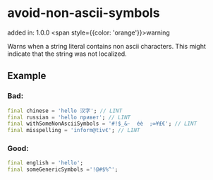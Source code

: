 # avoid-non-ascii-symbols
added in: 1.0.0 <span style={{color: 'orange'}}>warning</span>

Warns when a string literal contains non ascii characters. This might indicate that the string was not localized.

## Example
### Bad:
```dart
final chinese = 'hello 汉字'; // LINT
final russian = 'hello привет'; // LINT
final withSomeNonAsciiSymbols = '#!$_&-  éè  ;∞¥₤€'; // LINT
final misspelling = 'inform@tiv€'; // LINT
```
### Good:
```dart
final english = 'hello';
final someGenericSymbols ='!@#$%^';
```
